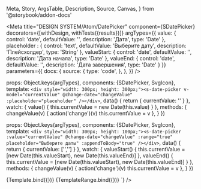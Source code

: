   Meta,
  Story,
  ArgsTable,
  Description,
  Source,
  Canvas,
} from '@storybook/addon-docs'

<Meta
  title="DESIGN SYSTEM/Atom/DatePicker"
  component={SDatePicker}
  decorators={[withDesign, withTests({results})]}
  argTypes={{
    value: {
      control: 'date',
      defaultValue: '',
      description: 'Дата',
      type: 'Date'
    },
    placeholder : {
      control: 'text',
      defaultValue: 'Выберите дату',
      description: 'Плейсхолдер',
      type: 'String'
    },
    valueStart: {
      control: 'date',
      defaultValue: '',
      description: 'Дата начала',
      type: 'Date'
    },
    valueEnd: {
      control: 'date',
      defaultValue: '',
      description: 'Дата завершения',
      type: 'Date'
    }
  }}
  parameters={{
    docs: {
      source: {
        type: 'code',
      },
    },
  }}
/>



  props: Object.keys(argTypes),
  components: {SDatePicker, SvgIcon},
  template: `<div style="width: 300px; height: 300px;"><s-date-picker v-model="currentValue" @change-date="changeValue" :placeholder="placeholder" /></div>`,
  data() {
    return {
      currentValue: ''
    }
  },
  watch: {
    value() {
      this.currentValue = new Date(this.value)
    }
  },
  methods: {
    changeValue(v) {
      action('change')(v)
      this.currentValue = v
    },
  }
})

  props: Object.keys(argTypes),
  components: {SDatePicker, SvgIcon},
  template: `<div style="width: 300px; height: 100px;"><s-date-picker :value="currentValue" @change-date="changeValue" :range="true" placeholder="Выберите даты" :appendToBody="true" /></div>`,
  data() {
    return {
      currentValue: ['','']
    }
  },
  watch: {
    valueStart() {
      this.currentValue = [new Date(this.valueStart), new Date(this.valueEnd)]
    },
    valueEnd() {
      this.currentValue = [new Date(this.valueStart), new Date(this.valueEnd)]
    }
  },
  methods: {
    changeValue(v) {
      action('change')(v)
      this.currentValue = v
    },
  }
})

<Canvas withToolbar withSource="none">
  <Story name="SDatePicker">
    {Template.bind({})}
  </Story>
  <Story name="SDatePickerRange">
    {TemplateRange.bind({})}
  </Story>
</Canvas>

<Description of={SDatePicker} />
<ArgsTable of={SDatePicker} />
<Source
  language="html"
  code={`<s-date-picker :value="currentValue" @change-date="changeValue" :placeholder="placeholder" />`}
/>
